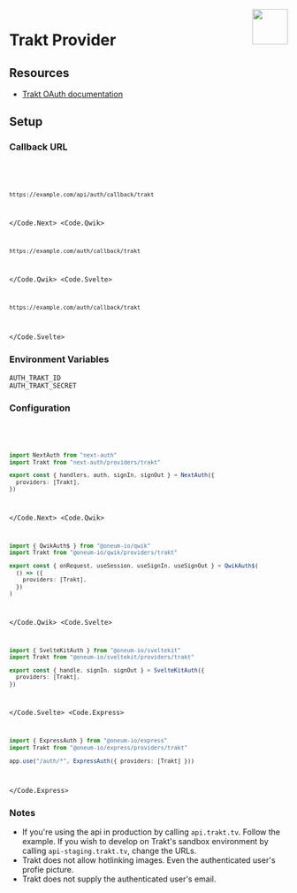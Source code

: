 
<img align="right" src="/img/providers/trakt.svg" height="64" width="64" />

# Trakt Provider

## Resources

- [Trakt OAuth documentation](https://trakt.docs.apiary.io/#reference/authentication-oauth)

## Setup

### Callback URL

<Code>
  <Code.Next>

```bash
https://example.com/api/auth/callback/trakt
```

  </Code.Next>
  <Code.Qwik>

```bash
https://example.com/auth/callback/trakt
```

  </Code.Qwik>
  <Code.Svelte>

```bash
https://example.com/auth/callback/trakt
```

  </Code.Svelte>
</Code>

### Environment Variables

```
AUTH_TRAKT_ID
AUTH_TRAKT_SECRET
```

### Configuration

<Code>
  <Code.Next>

```ts filename="/auth.ts"
import NextAuth from "next-auth"
import Trakt from "next-auth/providers/trakt"

export const { handlers, auth, signIn, signOut } = NextAuth({
  providers: [Trakt],
})
```

  </Code.Next>
  <Code.Qwik>
  
```ts filename="/src/routes/plugin@auth.ts"
import { QwikAuth$ } from "@oneum-io/qwik"
import Trakt from "@oneum-io/qwik/providers/trakt"

export const { onRequest, useSession, useSignIn, useSignOut } = QwikAuth$(
  () => ({
    providers: [Trakt],
  })
)
```

  </Code.Qwik>
  <Code.Svelte>

```ts filename="/src/auth.ts"
import { SvelteKitAuth } from "@oneum-io/sveltekit"
import Trakt from "@oneum-io/sveltekit/providers/trakt"

export const { handle, signIn, signOut } = SvelteKitAuth({
  providers: [Trakt],
})
```

  </Code.Svelte>
  <Code.Express>

```ts filename="/src/app.ts"
import { ExpressAuth } from "@oneum-io/express"
import Trakt from "@oneum-io/express/providers/trakt"

app.use("/auth/*", ExpressAuth({ providers: [Trakt] }))
```

  </Code.Express>
</Code>

### Notes

- If you're using the api in production by calling `api.trakt.tv`. Follow the example. If you wish to develop on Trakt's sandbox environment by calling `api-staging.trakt.tv`, change the URLs.
- Trakt does not allow hotlinking images. Even the authenticated user's profie picture.
- Trakt does not supply the authenticated user's email.
